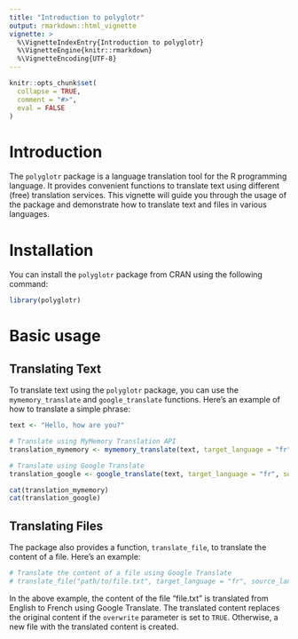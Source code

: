 ---
title: "Introduction to polyglotr"
output: rmarkdown::html_vignette
vignette: >
  %\VignetteIndexEntry{Introduction to polyglotr}
  %\VignetteEngine{knitr::rmarkdown}
  %\VignetteEncoding{UTF-8}
---

```{r, include = FALSE}
knitr::opts_chunk$set(
  collapse = TRUE,
  comment = "#>",
  eval = FALSE
)
```

# Introduction
The `polyglotr` package is a language translation tool for the R programming language. It provides convenient functions to translate text using different (free) translation services. This vignette will guide you through the usage of the package and demonstrate how to translate text and files in various languages.

# Installation

You can install the `polyglotr` package from CRAN using the following command:

```{r setup}
library(polyglotr)
```


# Basic usage
## Translating Text

To translate text using the `polyglotr` package, you can use the `mymemory_translate` and `google_translate` functions. Here's an example of how to translate a simple phrase:

```{r translate text}
text <- "Hello, how are you?"

# Translate using MyMemory Translation API
translation_mymemory <- mymemory_translate(text, target_language = "fr", source_language = "en")

# Translate using Google Translate
translation_google <- google_translate(text, target_language = "fr", source_language = "en")

cat(translation_mymemory)
cat(translation_google)
```

## Translating Files

The package also provides a function, `translate_file`, to translate the content of a file. Here's an example:

```{r translate file}
# Translate the content of a file using Google Translate
# translate_file("path/to/file.txt", target_language = "fr", source_language = "en", overwrite = TRUE)
```

In the above example, the content of the file "file.txt" is translated from English to French using Google Translate. The translated content replaces the original content if the `overwrite` parameter is set to `TRUE`. Otherwise, a new file with the translated content is created.

